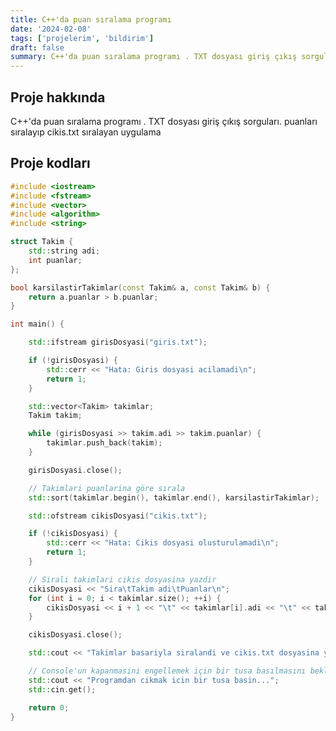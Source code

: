 ```yaml
---
title: C++'da puan sıralama programı
date: '2024-02-08'
tags: ['projelerim', 'bildirim']
draft: false
summary: C++'da puan sıralama programı . TXT dosyası giriş çıkış sorguları
---
```


## Proje hakkında

C++'da puan sıralama programı . TXT dosyası giriş çıkış sorguları. puanları sıralayıp cikis.txt sıralayan uygulama

## Proje kodları

```cpp
#include <iostream>
#include <fstream>
#include <vector>
#include <algorithm>
#include <string>

struct Takim {
    std::string adi;
    int puanlar;
};

bool karsilastirTakimlar(const Takim& a, const Takim& b) {
    return a.puanlar > b.puanlar;
}

int main() {

    std::ifstream girisDosyasi("giris.txt");

    if (!girisDosyasi) {
        std::cerr << "Hata: Giris dosyasi acilamadi\n";
        return 1;
    }

    std::vector<Takim> takimlar;
    Takim takim;

    while (girisDosyasi >> takim.adi >> takim.puanlar) {
        takimlar.push_back(takim);
    }

    girisDosyasi.close();

    // Takimlari puanlarina göre sırala
    std::sort(takimlar.begin(), takimlar.end(), karsilastirTakimlar);

    std::ofstream cikisDosyasi("cikis.txt");

    if (!cikisDosyasi) {
        std::cerr << "Hata: Cikis dosyasi olusturulamadi\n";
        return 1;
    }

    // Sirali takimlari cikis dosyasina yazdir
    cikisDosyasi << "Sira\tTakim adi\tPuanlar\n";
    for (int i = 0; i < takimlar.size(); ++i) {
        cikisDosyasi << i + 1 << "\t" << takimlar[i].adi << "\t" << takimlar[i].puanlar << "\n";
    }

    cikisDosyasi.close();

    std::cout << "Takimlar basariyla siralandi ve cikis.txt dosyasina yazildi.\n";

    // Console'un kapanmasini engellemek için bir tusa basılmasını bekleyin
    std::cout << "Programdan cikmak icin bir tusa basin...";
    std::cin.get();

    return 0;
}
```
